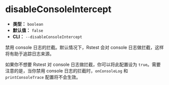 # disableConsoleIntercept

- **类型：** `boolean`
- **默认值：** `false`
- **CLI：** `--disableConsoleIntercept`

禁用 console 日志的拦截。默认情况下，Rstest 会对 console 日志做拦截，这样将有助于追踪日志来源。

如果你不想要 Rstest 对 console 日志做拦截，你可以将此配置设为 `true`。需要注意的是，当你禁用 console 日志的拦截时，`onConsoleLog` 和 `printConsoleTrace` 配置将不会生效。
